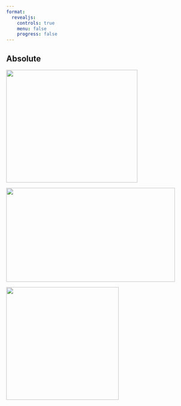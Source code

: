 ```yaml
---
format: 
  revealjs: 
    controls: true
    menu: false
    progress: false
---
```


## Absolute

![](https://placekitten.com/350/300){.r-absolute top=200 left=0 width="350" height="300"}

![](https://placekitten.com/450/250){.r-absolute top=50 right=50 width="450" height="250"}

![](https://placekitten.com/300/300){.r-absolute bottom=20 right=100 width="300" height="300"}

